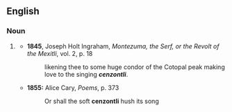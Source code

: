 ==English==

===Noun===
{{head|en|noun}}

# {{context|rare|lang=en}} {{alternative spelling of|centzontle}}
#* '''1845''', Joseph Holt Ingraham, ''Montezuma, the Serf, or the Revolt of the Mexitli'', vol. 2, p. 18
#*: likening thee to some huge condor of the Cotopal peak making love to the singing '''''cenzontli'''''.
#* '''1855:''' Alice Cary, ''Poems'', p. 373
#*: Or shall the soft '''cenzontli''' hush its song